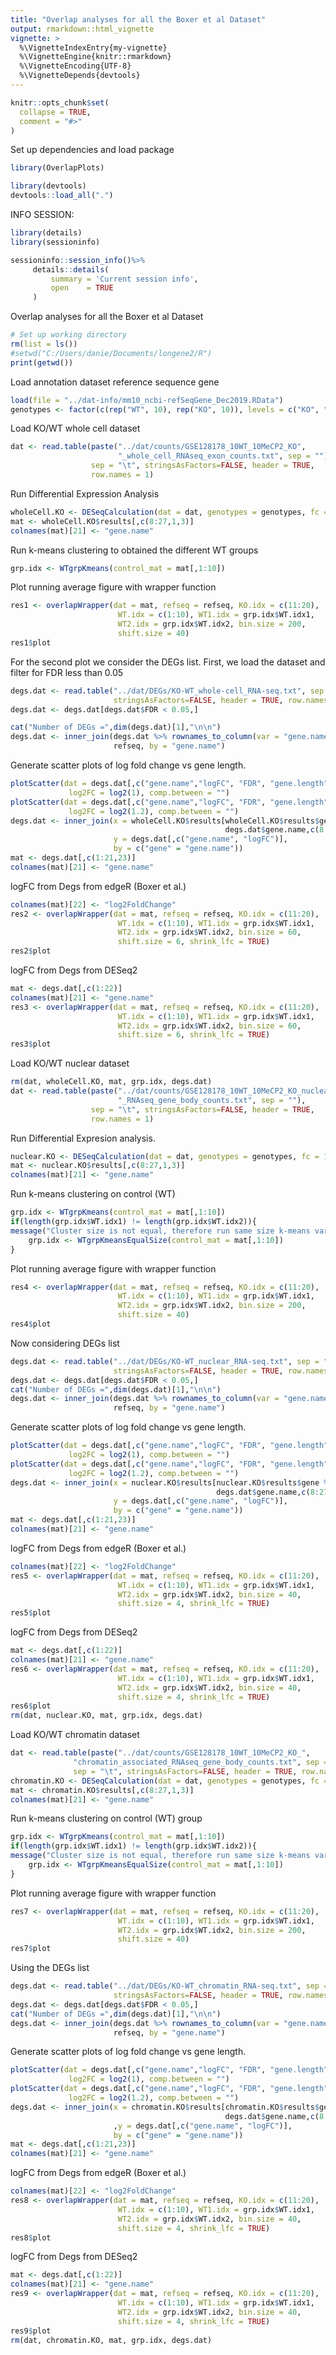 ```yaml
---
title: "Overlap analyses for all the Boxer et al Dataset"
output: rmarkdown::html_vignette
vignette: >
  %\VignetteIndexEntry{my-vignette}
  %\VignetteEngine{knitr::rmarkdown}
  %\VignetteEncoding{UTF-8}
  %\VignetteDepends{devtools}
---
```


```r
knitr::opts_chunk$set(
  collapse = TRUE,
  comment = "#>"
)
```
Set up dependencies and load package
```r
library(OverlapPlots)

```

```r
library(devtools)
devtools::load_all(".")
```

INFO SESSION:

```r
library(details)
library(sessioninfo)

sessioninfo::session_info()%>%
     details::details(
         summary = 'Current session info',
         open    = TRUE
     )
```

Overlap analyses for all the Boxer et al Dataset

```r

# Set up working directory
rm(list = ls())
#setwd("C:/Users/danie/Documents/longene2/R")
print(getwd())

```
Load annotation dataset reference sequence gene
```r
load(file = "../dat-info/mm10_ncbi-refSeqGene_Dec2019.RData")
genotypes <- factor(c(rep("WT", 10), rep("KO", 10)), levels = c("KO", "WT"))

```

Load KO/WT whole cell dataset

```r

dat <- read.table(paste("../dat/counts/GSE128178_10WT_10MeCP2_KO",
                        "_whole_cell_RNAseq_exon_counts.txt", sep = ""),
                  sep = "\t", stringsAsFactors=FALSE, header = TRUE,
                  row.names = 1)

```
Run Differential Expression Analysis
```r
wholeCell.KO <- DESeqCalculation(dat = dat, genotypes = genotypes, fc = 1.15)
mat <- wholeCell.KO$results[,c(8:27,1,3)]
colnames(mat)[21] <- "gene.name"

```
Run k-means clustering to obtained the different WT groups
```r
grp.idx <- WTgrpKmeans(control_mat = mat[,1:10])

```
Plot running average figure with wrapper function
```r
res1 <- overlapWrapper(dat = mat, refseq = refseq, KO.idx = c(11:20),
                        WT.idx = c(1:10), WT1.idx = grp.idx$WT.idx1,
                        WT2.idx = grp.idx$WT.idx2, bin.size = 200,
                        shift.size = 40)
res1$plot

```

For the second plot we consider the DEGs list. First, we load the dataset 
and filter for FDR less than 0.05

```r
degs.dat <- read.table("../dat/DEGs/KO-WT_whole-cell_RNA-seq.txt", sep = "\t",
                       stringsAsFactors=FALSE, header = TRUE, row.names = 1)
degs.dat <- degs.dat[degs.dat$FDR < 0.05,]

cat("Number of DEGs =",dim(degs.dat)[1],"\n\n")
degs.dat <- inner_join(degs.dat %>% rownames_to_column(var = "gene.name"),
                       refseq, by = "gene.name")

```
Generate scatter plots of log fold change vs gene length.
```r
plotScatter(dat = degs.dat[,c("gene.name","logFC", "FDR", "gene.length")],
             log2FC = log2(1), comp.between = "")
plotScatter(dat = degs.dat[,c("gene.name","logFC", "FDR", "gene.length")],
             log2FC = log2(1.2), comp.between = "")
degs.dat <- inner_join(x = wholeCell.KO$results[wholeCell.KO$results$gene %in%
                                                degs.dat$gene.name,c(8:27,1,3)],
                       y = degs.dat[,c("gene.name", "logFC")],
                       by = c("gene" = "gene.name"))
mat <- degs.dat[,c(1:21,23)]
colnames(mat)[21] <- "gene.name"

```
logFC from Degs from edgeR (Boxer et al.)
```r
colnames(mat)[22] <- "log2FoldChange"
res2 <- overlapWrapper(dat = mat, refseq = refseq, KO.idx = c(11:20),
                        WT.idx = c(1:10), WT1.idx = grp.idx$WT.idx1,
                        WT2.idx = grp.idx$WT.idx2, bin.size = 60,
                        shift.size = 6, shrink_lfc = TRUE)
res2$plot
```

logFC from Degs from DESeq2
```r
mat <- degs.dat[,c(1:22)]
colnames(mat)[21] <- "gene.name"
res3 <- overlapWrapper(dat = mat, refseq = refseq, KO.idx = c(11:20),
                        WT.idx = c(1:10), WT1.idx = grp.idx$WT.idx1,
                        WT2.idx = grp.idx$WT.idx2, bin.size = 60,
                        shift.size = 6, shrink_lfc = TRUE)
res3$plot

```
Load KO/WT nuclear dataset
```r
rm(dat, wholeCell.KO, mat, grp.idx, degs.dat)
dat <- read.table(paste("../dat/counts/GSE128178_10WT_10MeCP2_KO_nuclear",
                        "_RNAseq_gene_body_counts.txt", sep = ""),
                  sep = "\t", stringsAsFactors=FALSE, header = TRUE,
                  row.names = 1)

```
Run Differential Expresion analysis.
```r
nuclear.KO <- DESeqCalculation(dat = dat, genotypes = genotypes, fc = 1.15)
mat <- nuclear.KO$results[,c(8:27,1,3)]
colnames(mat)[21] <- "gene.name"

```
Run k-means clustering on control (WT)
```r
grp.idx <- WTgrpKmeans(control_mat = mat[,1:10])
if(length(grp.idx$WT.idx1) != length(grp.idx$WT.idx2)){
message("Cluster size is not equal, therefore run same size k-means variation!")
    grp.idx <- WTgrpKmeansEqualSize(control_mat = mat[,1:10])
}
```
Plot running average figure with wrapper function
```r
res4 <- overlapWrapper(dat = mat, refseq = refseq, KO.idx = c(11:20),
                        WT.idx = c(1:10), WT1.idx = grp.idx$WT.idx1,
                        WT2.idx = grp.idx$WT.idx2, bin.size = 200,
                        shift.size = 40)
res4$plot

```
Now considering DEGs list
```r
degs.dat <- read.table("../dat/DEGs/KO-WT_nuclear_RNA-seq.txt", sep = "\t",
                       stringsAsFactors=FALSE, header = TRUE, row.names = 1)
degs.dat <- degs.dat[degs.dat$FDR < 0.05,]
cat("Number of DEGs =",dim(degs.dat)[1],"\n\n")
degs.dat <- inner_join(degs.dat %>% rownames_to_column(var = "gene.name"),
                       refseq, by = "gene.name")

```
Generate scatter plots of log fold change vs gene length.
```r
plotScatter(dat = degs.dat[,c("gene.name","logFC", "FDR", "gene.length")],
             log2FC = log2(1), comp.between = "")
plotScatter(dat = degs.dat[,c("gene.name","logFC", "FDR", "gene.length")],
             log2FC = log2(1.2), comp.between = "")
degs.dat <- inner_join(x = nuclear.KO$results[nuclear.KO$results$gene %in%
                                              degs.dat$gene.name,c(8:27,1,3)],
                       y = degs.dat[,c("gene.name", "logFC")],
                       by = c("gene" = "gene.name"))
mat <- degs.dat[,c(1:21,23)]
colnames(mat)[21] <- "gene.name"

```
logFC from Degs from edgeR (Boxer et al.)
```r
colnames(mat)[22] <- "log2FoldChange"
res5 <- overlapWrapper(dat = mat, refseq = refseq, KO.idx = c(11:20),
                        WT.idx = c(1:10), WT1.idx = grp.idx$WT.idx1,
                        WT2.idx = grp.idx$WT.idx2, bin.size = 40,
                        shift.size = 4, shrink_lfc = TRUE)
res5$plot
```
logFC from Degs from DESeq2
```r
mat <- degs.dat[,c(1:22)]
colnames(mat)[21] <- "gene.name"
res6 <- overlapWrapper(dat = mat, refseq = refseq, KO.idx = c(11:20),
                        WT.idx = c(1:10), WT1.idx = grp.idx$WT.idx1,
                        WT2.idx = grp.idx$WT.idx2, bin.size = 40,
                        shift.size = 4, shrink_lfc = TRUE)
res6$plot
rm(dat, nuclear.KO, mat, grp.idx, degs.dat)

```
Load KO/WT chromatin dataset
```r
dat <- read.table(paste("../dat/counts/GSE128178_10WT_10MeCP2_KO_",
              "chromatin_associated_RNAseq_gene_body_counts.txt", sep = ""),
              sep = "\t", stringsAsFactors=FALSE, header = TRUE, row.names = 1)
chromatin.KO <- DESeqCalculation(dat = dat, genotypes = genotypes, fc = 1.15)
mat <- chromatin.KO$results[,c(8:27,1,3)]
colnames(mat)[21] <- "gene.name"

```
Run k-means clustering on control (WT) group
```r
grp.idx <- WTgrpKmeans(control_mat = mat[,1:10])
if(length(grp.idx$WT.idx1) != length(grp.idx$WT.idx2)){
message("Cluster size is not equal, therefore run same size k-means variation!")
    grp.idx <- WTgrpKmeansEqualSize(control_mat = mat[,1:10])
}

```
Plot running average figure with wrapper function
```r
res7 <- overlapWrapper(dat = mat, refseq = refseq, KO.idx = c(11:20),
                        WT.idx = c(1:10), WT1.idx = grp.idx$WT.idx1,
                        WT2.idx = grp.idx$WT.idx2, bin.size = 200,
                        shift.size = 40)
res7$plot

```
Using the DEGs list
```r
degs.dat <- read.table("../dat/DEGs/KO-WT_chromatin_RNA-seq.txt", sep = "\t",
                       stringsAsFactors=FALSE, header = TRUE, row.names = 1)
degs.dat <- degs.dat[degs.dat$FDR < 0.05,]
cat("Number of DEGs =",dim(degs.dat)[1],"\n\n")
degs.dat <- inner_join(degs.dat %>% rownames_to_column(var = "gene.name"),
                       refseq, by = "gene.name")

```
Generate scatter plots of log fold change vs gene length.
```r
plotScatter(dat = degs.dat[,c("gene.name","logFC", "FDR", "gene.length")],
             log2FC = log2(1), comp.between = "")
plotScatter(dat = degs.dat[,c("gene.name","logFC", "FDR", "gene.length")],
             log2FC = log2(1.2), comp.between = "")
degs.dat <- inner_join(x = chromatin.KO$results[chromatin.KO$results$gene %in%
                                                degs.dat$gene.name,c(8:27,1,3)]
                       ,y = degs.dat[,c("gene.name", "logFC")],
                       by = c("gene" = "gene.name"))
mat <- degs.dat[,c(1:21,23)]
colnames(mat)[21] <- "gene.name"

```
logFC from Degs from edgeR (Boxer et al.)
```r
colnames(mat)[22] <- "log2FoldChange"
res8 <- overlapWrapper(dat = mat, refseq = refseq, KO.idx = c(11:20),
                        WT.idx = c(1:10), WT1.idx = grp.idx$WT.idx1,
                        WT2.idx = grp.idx$WT.idx2, bin.size = 40,
                        shift.size = 4, shrink_lfc = TRUE)
res8$plot
```
logFC from Degs from DESeq2
```r
mat <- degs.dat[,c(1:22)]
colnames(mat)[21] <- "gene.name"
res9 <- overlapWrapper(dat = mat, refseq = refseq, KO.idx = c(11:20),
                        WT.idx = c(1:10), WT1.idx = grp.idx$WT.idx1,
                        WT2.idx = grp.idx$WT.idx2, bin.size = 40,
                        shift.size = 4, shrink_lfc = TRUE)
res9$plot
rm(dat, chromatin.KO, mat, grp.idx, degs.dat)

```
